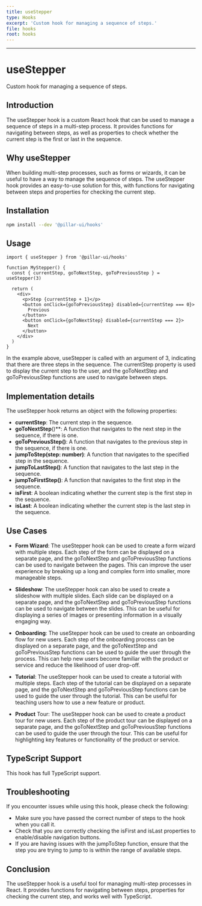 ```yaml
---
title: useStepper
type: Hooks
excerpt: 'Custom hook for managing a sequence of steps.'
file: hooks
root: hooks
---
```


---

# useStepper

Custom hook for managing a sequence of steps.

## Introduction

The useStepper hook is a custom React hook that can be used to manage a sequence of steps in a multi-step process. It provides functions for navigating between steps, as well as properties to check whether the current step is the first or last in the sequence.

## Why useStepper

When building multi-step processes, such as forms or wizards, it can be useful to have a way to manage the sequence of steps. The useStepper hook provides an easy-to-use solution for this, with functions for navigating between steps and properties for checking the current step.

## Installation

```bash
npm install --dev '@pillar-ui/hooks'
```

## Usage

```tsx showLineNumbers title="Stepper.tsx"
import { useStepper } from '@pillar-ui/hooks'

function MyStepper() {
  const { currentStep, goToNextStep, goToPreviousStep } = useStepper(3)

  return (
    <div>
      <p>Step {currentStep + 1}</p>
      <button onClick={goToPreviousStep} disabled={currentStep === 0}>
        Previous
      </button>
      <button onClick={goToNextStep} disabled={currentStep === 2}>
        Next
      </button>
    </div>
  )
}
```

In the example above, useStepper is called with an argument of 3, indicating that there are three steps in the sequence. The currentStep property is used to display the current step to the user, and the goToNextStep and goToPreviousStep functions are used to navigate between steps.

## Implementation details

The useStepper hook returns an object with the following properties:

- **currentStep**: The current step in the sequence.
- **goToNextStep**()\*\*: A function that navigates to the next step in the sequence, if there is one.
- **goToPreviousStep()**: A function that navigates to the previous step in the sequence, if there is one.
- **jumpToStep(step: number)**: A function that navigates to the specified step in the sequence.
- **jumpToLastStep()**: A function that navigates to the last step in the sequence.
- **jumpToFirstStep()**: A function that navigates to the first step in the sequence.
- **isFirst**: A boolean indicating whether the current step is the first step in the sequence.
- **isLast**: A boolean indicating whether the current step is the last step in the sequence.

## Use Cases

- **Form Wizard**: The useStepper hook can be used to create a form wizard with multiple steps. Each step of the form can be displayed on a separate page, and the goToNextStep and goToPreviousStep functions can be used to navigate between the pages. This can improve the user experience by breaking up a long and complex form into smaller, more manageable steps.

- **Slideshow**: The useStepper hook can also be used to create a slideshow with multiple slides. Each slide can be displayed on a separate page, and the goToNextStep and goToPreviousStep functions can be used to navigate between the slides. This can be useful for displaying a series of images or presenting information in a visually engaging way.

- **Onboarding**: The useStepper hook can be used to create an onboarding flow for new users. Each step of the onboarding process can be displayed on a separate page, and the goToNextStep and goToPreviousStep functions can be used to guide the user through the process. This can help new users become familiar with the product or service and reduce the likelihood of user drop-off.

- **Tutorial**: The useStepper hook can be used to create a tutorial with multiple steps. Each step of the tutorial can be displayed on a separate page, and the goToNextStep and goToPreviousStep functions can be used to guide the user through the tutorial. This can be useful for teaching users how to use a new feature or product.

- **Product** Tour: The useStepper hook can be used to create a product tour for new users. Each step of the product tour can be displayed on a separate page, and the goToNextStep and goToPreviousStep functions can be used to guide the user through the tour. This can be useful for highlighting key features or functionality of the product or service.

## TypeScript Support

This hook has full TypeScript support.

## Troubleshooting

If you encounter issues while using this hook, please check the following:

- Make sure you have passed the correct number of steps to the hook when you call it.
- Check that you are correctly checking the isFirst and isLast properties to enable/disable navigation buttons.
- If you are having issues with the jumpToStep function, ensure that the step you are trying to jump to is within the range of available steps.

## Conclusion

The useStepper hook is a useful tool for managing multi-step processes in React. It provides functions for navigating between steps, properties for checking the current step, and works well with TypeScript.
